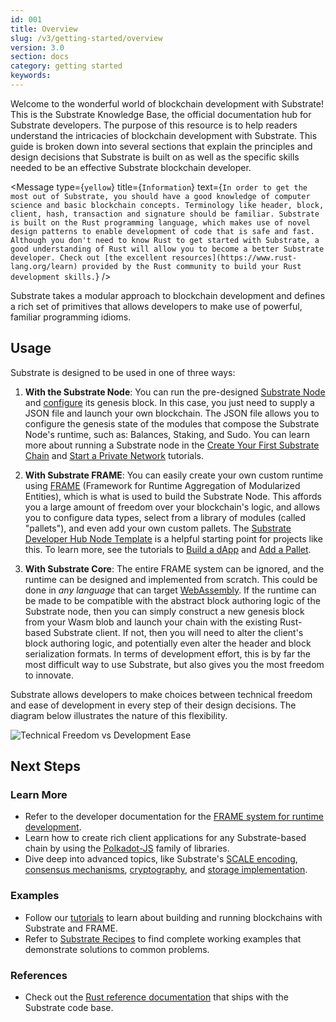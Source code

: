 ```yaml
---
id: 001
title: Overview
slug: /v3/getting-started/overview
version: 3.0
section: docs
category: getting started
keywords:
---
```


Welcome to the wonderful world of blockchain development with Substrate! This is the Substrate Knowledge Base, the
official documentation hub for Substrate developers. The purpose of this resource is to help readers understand the intricacies of blockchain development with Substrate. This guide is broken down into several sections that
explain the principles and design decisions that Substrate is built on as well as the specific skills needed to be an
effective Substrate blockchain developer.

<Message
  type={`yellow`}
  title={`Information`}
  text={`In order to get the most out of Substrate, you should have a good knowledge of computer science and basic blockchain
concepts. Terminology like header, block, client, hash, transaction and signature should be familiar. Substrate is
built on the Rust programming language, which makes use of novel design patterns to enable development of code that is
safe and fast. Although you don't need to know Rust to get started with Substrate, a good understanding of Rust will
allow you to become a better Substrate developer. Check out [the excellent resources](https://www.rust-lang.org/learn)
provided by the Rust community to build your Rust development skills.`}
/>

Substrate takes a modular approach to blockchain development and defines a rich set of primitives that allows developers
to make use of powerful, familiar programming idioms.

## Usage

Substrate is designed to be used in one of three ways:

1. **With the Substrate Node**: You can run the pre-designed [Substrate Node](https://github.com/paritytech/substrate/tree/master/bin/node)
   and [configure](https://github.com/paritytech/substrate/blob/master/bin/node/cli/src/chain_spec.rs)
   its genesis block. In this case, you just need to supply a JSON file and launch your own blockchain.
   The JSON file allows you to configure the genesis state of the modules that compose the Substrate
   Node's runtime, such as: Balances, Staking, and Sudo. You can learn more about running a Substrate
   node in the [Create Your First Substrate Chain](/tutorials/v3/create-your-first-substrate-chain) and
   [Start a Private Network](/tutorials/v3/private-network) tutorials.

2. **With Substrate FRAME**: You can easily create your own custom runtime using [FRAME](/v3/runtime/frame)
   (Framework for Runtime Aggregation of Modularized Entities), which is what is used to build the Substrate Node. This
   affords you a large amount of freedom over your blockchain's logic, and allows you to configure data types, select
   from a library of modules (called "pallets"), and even add your own custom pallets. The
   [Substrate Developer Hub Node Template](https://github.com/substrate-developer-hub/substrate-node-template) is a
   helpful starting point for projects like this. To learn more, see the tutorials to
   [Build a dApp](/tutorials/v3/proof-of-existence) and [Add a Pallet](/tutorials/v3/add-a-pallet).

3. **With Substrate Core**: The entire FRAME system can be ignored, and the runtime can be designed and implemented from
   scratch. This could be done in _any language_ that can target [WebAssembly](https://webassembly.org/). If the runtime
   can be made to be compatible with the abstract block authoring logic of the Substrate node, then you can simply
   construct a new genesis block from your Wasm blob and launch your chain with the existing Rust-based Substrate
   client. If not, then you will need to alter the client's block authoring logic, and potentially even alter the header
   and block serialization formats. In terms of development effort, this is by far the most difficult way to use
   Substrate, but also gives you the most freedom to innovate.

Substrate allows developers to make choices between technical freedom and ease of development in every step of their design decisions. The diagram below illustrates the nature of this flexibility.

![Technical Freedom vs Development Ease](../../../../src/images/docs/getting-started/technical-freedom.png)

## Next Steps

### Learn More

- Refer to the developer documentation for the [FRAME system for runtime development](/v3/concepts/runtime).
- Learn how to create rich client applications for any Substrate-based chain by using the
  [Polkadot-JS](/v3/integration/polkadot-js) family of libraries.
- Dive deep into advanced topics, like Substrate's [SCALE encoding](/v3/advanced/scale-codec),
  [consensus mechanisms](/v3/advanced/consensus), [cryptography](/v3/advanced/cryptography), and
  [storage implementation](/v3/advanced/storage).

### Examples

- Follow our [tutorials](/tutorials/v3) to learn about building and running blockchains with Substrate and FRAME.
- Refer to [Substrate Recipes](https://substrate.dev/recipes) to find complete working examples that demonstrate
  solutions to common problems.

### References

- Check out the [Rust reference documentation](/rustdocs) that ships with the Substrate code base.

